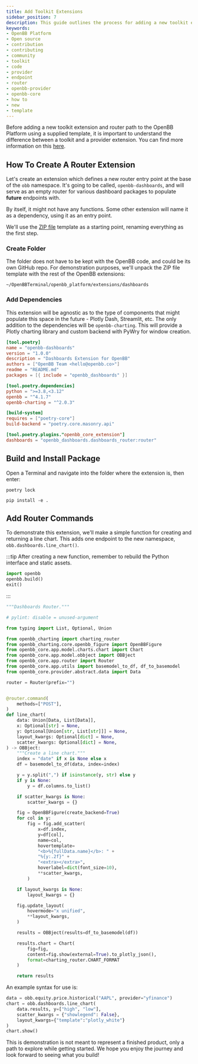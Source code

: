 ```yaml
---
title: Add Toolkit Extensions
sidebar_position: 7
description: This guide outlines the process for adding a new toolkit extension and router path to the OpenBB Platform.
keywords:
- OpenBB Platform
- Open source
- contribution
- contributing
- community
- toolkit
- code
- provider
- endpoint
- router
- openbb-provider
- openbb-core
- how to
- new
- template
---
```



<HeadTitle title="Add Toolkit Extensions - How-To | OpenBB Platform Docs" />

Before adding a new toolkit extension and router path to the OpenBB Platform using a supplied template, it is important to understand the difference between a toolkit and a provider extension. You can find more information on this [here](platform/user_guides/extensions.mdx).

## How To Create A Router Extension

Let's create an extension which defines a new router entry point at the base of the `obb` namespace.
It's going to be called, `openbb-dashboards`, and will serve as an empty router for various dashboard packages to populate **future** endpoints with.

By itself, it might not have any functions. Some other extension will name it as a dependency, using it as an entry point.

We'll use the [ZIP file](https://github.com/OpenBB-finance/OpenBBTerminal/files/14542427/dashboards.zip) template as a starting point, renaming everything as the first step.

### Create Folder

The folder does not have to be kept with the OpenBB code, and could be its own GitHub repo.
For demonstration purposes, we'll unpack the ZIP file template with the rest of the OpenBB extensions:

```console
~/OpenBBTerminal/openbb_platform/extensions/dashboards
```

### Add Dependencies

This extension will be agnostic as to the type of components that might populate this space in the future - Plotly Dash, Streamlit, etc.
The only addition to the dependencies will be `openbb-charting`.
This will provide a Plotly charting library and custom backend with PyWry for window creation.

```toml
[tool.poetry]
name = "openbb-dashboards"
version = "1.0.0"
description = "Dashboards Extension for OpenBB"
authors = ["OpenBB Team <hello@openbb.co>"]
readme = "README.md"
packages = [{ include = "openbb_dashboards" }]

[tool.poetry.dependencies]
python = ">=3.8,<3.12"
openbb = "^4.1.7"
openbb-charting = "^2.0.3"

[build-system]
requires = ["poetry-core"]
build-backend = "poetry.core.masonry.api"

[tool.poetry.plugins."openbb_core_extension"]
dashboards = "openbb_dashboards.dashboards_router:router"
```

## Build and Install Package

Open a Terminal and navigate into the folder where the extension is, then enter:

```console
poetry lock

pip install -e .
```

## Add Router Commands

To demonstrate this extension, we'll make a simple function for creating and returning a line chart. This adds one endpoint to the new namespace, `obb.dashboards.line_chart()`.

:::tip
After creating a new function, remember to rebuild the Python interface and static assets.

```python
import openbb
openbb.build()
exit()
```

:::

```python
"""Dashboards Router."""

# pylint: disable = unused-argument

from typing import List, Optional, Union

from openbb_charting import charting_router
from openbb_charting.core.openbb_figure import OpenBBFigure
from openbb_core.app.model.charts.chart import Chart
from openbb_core.app.model.obbject import OBBject
from openbb_core.app.router import Router
from openbb_core.app.utils import basemodel_to_df, df_to_basemodel
from openbb_core.provider.abstract.data import Data

router = Router(prefix="")


@router.command(
    methods=["POST"],
)
def line_chart(
    data: Union[Data, List[Data]],
    x: Optional[str] = None,
    y: Optional[Union[str, List[str]]] = None,
    layout_kwargs: Optional[dict] = None,
    scatter_kwargs: Optional[dict] = None,
) -> OBBject:
    """Create a line chart."""
    index = "date" if x is None else x
    df = basemodel_to_df(data, index=index)

    y = y.split(",") if isinstance(y, str) else y
    if y is None:
        y = df.columns.to_list()

    if scatter_kwargs is None:
        scatter_kwargs = {}

    fig = OpenBBFigure(create_backend=True)
    for col in y:
        fig = fig.add_scatter(
            x=df.index,
            y=df[col],
            name=col,
            hovertemplate=
            "<b>%{fullData.name}</b>: " +
            "%{y:.2f}" +
            "<extra></extra>",
            hoverlabel=dict(font_size=10),
            **scatter_kwargs,
        )

    if layout_kwargs is None:
        layout_kwargs = {}

    fig.update_layout(
        hovermode="x unified",
        **layout_kwargs,
    )

    results = OBBject(results=df_to_basemodel(df))

    results.chart = Chart(
        fig=fig,
        content=fig.show(external=True).to_plotly_json(),
        format=charting_router.CHART_FORMAT
    )

    return results
```

An example syntax for use is:

```python
data = obb.equity.price.historical("AAPL", provider="yfinance")
chart = obb.dashboards.line_chart(
    data.results, y=["high", "low"],
    scatter_kwargs = {"showlegend": False},
    layout_kwargs={"template":"plotly_white"}
)
chart.show()
```

This is demonstration is not meant to represent a finished product, only a path to explore while getting started.
We hope you enjoy the journey and look forward to seeing what you build!
